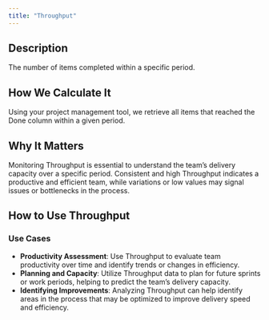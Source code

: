 ```yaml
---
title: "Throughput"
---
```


## Description

The number of items completed within a specific period.

## How We Calculate It

Using your project management tool, we retrieve all items that reached the Done column within a given period.

## Why It Matters

Monitoring Throughput is essential to understand the team’s delivery capacity over a specific period. Consistent and high Throughput indicates a productive and efficient team, while variations or low values may signal issues or bottlenecks in the process.

## How to Use Throughput

### Use Cases

- **Productivity Assessment**: Use Throughput to evaluate team productivity over time and identify trends or changes in efficiency.
- **Planning and Capacity**: Utilize Throughput data to plan for future sprints or work periods, helping to predict the team’s delivery capacity.
- **Identifying Improvements**: Analyzing Throughput can help identify areas in the process that may be optimized to improve delivery speed and efficiency.
